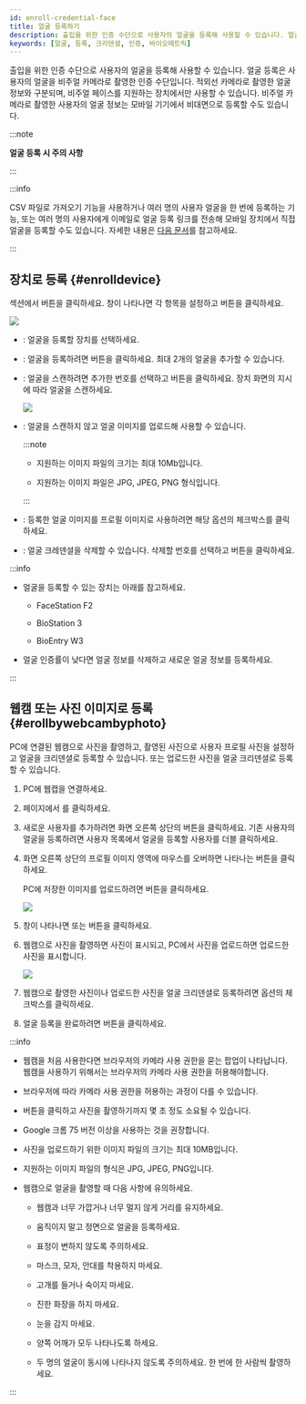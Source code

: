 ```yaml
---
id: enroll-credential-face
title: 얼굴 등록하기
description: 출입을 위한 인증 수단으로 사용자의 얼굴을 등록해 사용할 수 있습니다. 얼굴 등록은 사용자의 얼굴을 비주얼 카메라로 촬영한 인증 수단입니다.
keywords: [얼굴, 등록, 크리덴셜, 인증, 바이오메트릭]
---
```


출입을 위한 인증 수단으로 사용자의 얼굴을 등록해 사용할 수 있습니다. 얼굴 등록은 사용자의 얼굴을 비주얼 카메라로 촬영한 인증 수단입니다. 적외선 카메라로 촬영한 얼굴 정보와 구분되며, 비주얼 페이스를 지원하는 장치에서만 사용할 수 있습니다. 비주얼 카메라로 촬영한 사용자의 얼굴 정보는 모바일 기기에서 비대면으로 등록할 수도 있습니다.

:::note

**얼굴 등록 시 주의 사항**


<EnrollingFace />

:::

:::info

CSV 파일로 가져오기 기능을 사용하거나 여러 명의 사용자 얼굴을 한 번에 등록하는 기능, 또는 여러 명의 사용자에게 이메일로 얼굴 등록 링크를 전송해 모바일 장치에서 직접 얼굴을 등록할 수도 있습니다. 자세한 내용은 [다음 문서](batch-import-face)를 참고하세요.

:::

## 장치로 등록 {#enrolldevice}

<Cmd sid='common.credential' product='2' /> 섹션에서 <Cmd sid='button.addFace' product='2' /> 버튼을 클릭하세요. <Cmd sid='userCredential.enroll.visualFaceEnroll' product='2' /> 창이 나타나면 각 항목을 설정하고 <Cmd sid='button.enroll' product='2' /> 버튼을 클릭하세요.

<Image src='/img/biostarx-new-user-credential-face.png' />

* <Cmd sid='common.device' product='2' />: 얼굴을 등록할 장치를 선택하세요.

* <Cmd sid='button.addplus' product='2' />: 얼굴을 등록하려면 버튼을 클릭하세요. 최대 2개의 얼굴을 추가할 수 있습니다.

* <Cmd sid='button.scan' product='2' />: 얼굴을 스캔하려면 추가한 번호를 선택하고 버튼을 클릭하세요. 장치 화면의 지시에 따라 얼굴을 스캔하세요.

  <Image src='/img/biostarx-new-user-credential-face-nth.png' />

* <Cmd sid='button.uploadImage' product='2' />: 얼굴을 스캔하지 않고 얼굴 이미지를 업로드해 사용할 수 있습니다.

  :::note

  * 지원하는 이미지 파일의 크기는 최대 10Mb입니다.

  * 지원하는 이미지 파일은 JPG, JPEG, PNG 형식입니다.

  :::

* <Cmd sid='user.imageRegistration.useProfile' product='2' />: 등록한 얼굴 이미지를 프로필 이미지로 사용하려면 해당 옵션의 체크박스를 클릭하세요.

* <Cmd sid='button.delete' product='2' />: 얼굴 크레덴셜을 삭제할 수 있습니다. 삭제할 번호를 선택하고 버튼을 클릭하세요.

:::info

* 얼굴을 등록할 수 있는 장치는 아래를 참고하세요.

  - FaceStation F2

  - BioStation 3

  - BioEntry W3

* 얼굴 인증률이 낮다면 얼굴 정보를 삭제하고 새로운 얼굴 정보를 등록하세요.

:::


## 웹캠 또는 사진 이미지로 등록 {#erollbywebcambyphoto}

PC에 연결된 웹캠으로 사진을 촬영하고, 촬영된 사진으로 사용자 프로필 사진을 설정하고 얼굴을 크리덴셜로 등록할 수 있습니다. 또는 업로드한 사진을 얼굴 크리덴셜로 등록할 수 있습니다.

1. PC에 웹캡을 연결하세요.

1. <Cmd sid='shell.header.launcher' /> 페이지에서 <Cmd sid='shell.header.user' />를 클릭하세요.

1. 새로운 사용자를 추가하려면 화면 오른쪽 상단의 <Cmd sid='team.user.newUser' /> 버튼을 클릭하세요. 기존 사용자의 얼굴을 등록하려면 사용자 목록에서 얼굴을 등록할 사용자를 더블 클릭하세요.

1. 화면 오른쪽 상단의 프로필 이미지 영역에 마우스를 오버하면 나타나는 <IcCamera /> 버튼을 클릭하세요.

    PC에 저장한 이미지를 업로드하려면 <IcUpload /> 버튼을 클릭하세요.

    <Image src='/img/common/biostarx-new-user-photo.png' alone />

1. <Cmd sid='user.header.imageRegistration' product='2' /> 창이 나타나면 <Cmd sid='button.takePhoto' product='2' /> 또는 <Cmd sid='button.uploadPhoto' product='2' /> 버튼을 클릭하세요.

1. 웹캠으로 사진을 촬영하면 사진이 표시되고, PC에서 사진을 업로드하면 업로드한 사진을 표시합니다.

    <Image src='/img/biostarx-new-user-credential-face-webcam-take.png' className='none' />

1. 웹캠으로 촬영한 사진이나 업로드한 사진을 얼굴 크리덴셜로 등록하려면 <Cmd sid='user.imageRegistration.useVisualFace' product='2' /> 옵션의 체크박스를 클릭하세요.

1. 얼굴 등록을 완료하려면 <Cmd sid='button.enroll' product='2' /> 버튼을 클릭하세요.

:::info

* 웹캠을 처음 사용한다면 브라우저의 카메라 사용 권한을 묻는 팝업이 나타납니다. 웹캠을 사용하기 위해서는 브라우저의 카메라 사용 권한을 허용해야합니다.

* 브라우저에 따라 카메라 사용 권한을 허용하는 과정이 다를 수 있습니다.

* <Cmd sid='button.takePhoto' product='2' /> 버튼을 클릭하고 사진을 촬영하기까지 몇 초 정도 소요될 수 있습니다.

* Google 크롬 75 버전 이상을 사용하는 것을 권장합니다.

* 사진을 업로드하기 위한 이미지 파일의 크기는 최대 10MB입니다.

* 지원하는 이미지 파일의 형식은 JPG, JPEG, PNG입니다.

* 웹캠으로 얼굴을 촬영할 때 다음 사항에 유의하세요.

  * 웹캠과 너무 가깝거나 너무 멀지 않게 거리를 유지하세요.

  * 움직이지 말고 정면으로 얼굴을 등록하세요.

  * 표정이 변하지 않도록 주의하세요.

  * 마스크, 모자, 안대를 착용하지 마세요.

  * 고개를 들거나 숙이지 마세요.

  * 진한 화장을 하지 마세요.

  * 눈을 감지 마세요.

  * 양쪽 어깨가 모두 나타나도록 하세요.

  * 두 명의 얼굴이 동시에 나타나지 않도록 주의하세요. 한 번에 한 사람씩 촬영하세요.

:::


